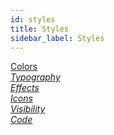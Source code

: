 ```yaml
---
id: styles
title: Styles
sidebar_label: Styles
---
```


<div className="row">
  <div className="col">
    <a className="jump-to" href="/beaver-builder/styles/colors/color-picker" aria-label="Colors">
      <div className="jump-to--main">
        Colors
      </div>
      <div className="jump-to--icon">
        <i className="fas fa-chevron-right" />
      </div>
    </a>
    <a className="jump-to" href="/beaver-builder/styles/typography" aria-label="Typography">
      <div className="jump-to--main">
        Typography
      </div>
      <div className="jump-to--icon">
        <i className="fas fa-chevron-right" />
      </div>
    </a>
    <a className="jump-to" href="/beaver-builder/styles/effects/animations" aria-label="Effects">
      <div className="jump-to--main">
        Effects
      </div>
      <div className="jump-to--icon">
        <i className="fas fa-chevron-right" />
      </div>
    </a>
    <a className="jump-to" href="/beaver-builder/styles/icons/enable-disable-or-delete-icon-sets" aria-label="Icons">
      <div className="jump-to--main">
        Icons
      </div>
      <div className="jump-to--icon">
        <i className="fas fa-chevron-right" />
      </div>
    </a>
    <a className="jump-to" href="/beaver-builder/styles/visibility/change-item-visibility-by-device-size" aria-label="Visibility">
      <div className="jump-to--main">
        Visibility
      </div>
      <div className="jump-to--icon">
        <i className="fas fa-chevron-right" />
      </div>
    </a>
    <a className="jump-to" href="/beaver-builder/styles/code/custom-css" aria-label="Code">
      <div className="jump-to--main">
        Code
      </div>
      <div className="jump-to--icon">
        <i className="fas fa-chevron-right" />
      </div>
    </a>
  </div>
</div>
